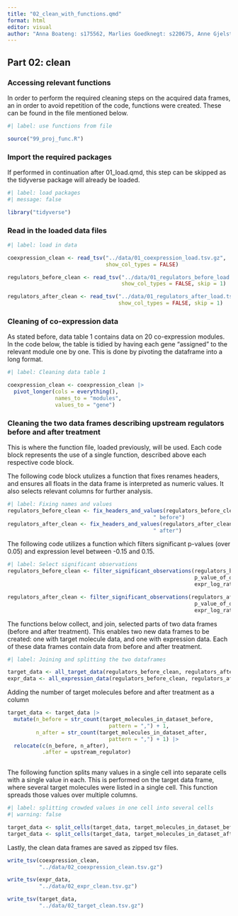 ```yaml
---
title: "02_clean_with_functions.qmd"
format: html
editor: visual
author: "Anna Boateng: s175562, Marlies Goedknegt: s220675, Anne Gjelstrup: s194530, Katja Jagd: s185395, Olivia Ronnenberg: s183359"
---
```


## Part 02: clean

### Accessing relevant functions

In order to perform the required cleaning steps on the acquired data frames, an in order to avoid repetition of the code, functions were created. These can be found in the file mentioned below.

```r
#| label: use functions from file

source("99_proj_func.R")
```

### Import the required packages

If performed in continuation after 01_load.qmd, this step can be skipped as the tidyverse package will already be loaded.

```r
#| label: load packages
#| message: false

library("tidyverse")
```

### Read in the loaded data files

```r
#| label: load in data

coexpression_clean <- read_tsv("../data/01_coexpression_load.tsv.gz",
                               show_col_types = FALSE)

regulators_before_clean <- read_tsv("../data/01_regulators_before_load.tsv.gz",
                                    show_col_types = FALSE, skip = 1)

regulators_after_clean <- read_tsv("../data/01_regulators_after_load.tsv.gz",
                                   show_col_types = FALSE, skip = 1)
```

### Cleaning of co-expression data

As stated before, data table 1 contains data on 20 co-expression modules. In the code below, the table is tidied by having each gene "assigned" to the relevant module one by one. This is done by pivoting the dataframe into a long format. 

```r
#| label: Cleaning data table 1

coexpression_clean <- coexpression_clean |>
  pivot_longer(cols = everything(),
               names_to = "modules",
               values_to = "gene") 
```

### Cleaning the two data frames describing upstream regulators before and after treatment

This is where the function file, loaded previously, will be used. Each code block represents the use of a single function, described above each respective code block.

The following code block utulizes a function that fixes renames headers, and ensures all floats in the data frame is interpreted as numeric values. It also selects relevant columns for further analysis.

```r
#| label: Fixing names and values
regulators_before_clean <- fix_headers_and_values(regulators_before_clean,
                                              " before") 
regulators_after_clean <- fix_headers_and_values(regulators_after_clean,
                                              " after") 

```

The following code utilizes a function which filters significant p-values (over 0.05) and expression level between -0.15 and 0.15.

```r
#| label: Select significant observations
regulators_before_clean <- filter_significant_observations(regulators_before_clean,
                                                           p_value_of_overlap_before,
                                                           expr_log_ratio_before)

regulators_after_clean <- filter_significant_observations(regulators_after_clean,
                                                           p_value_of_overlap_after,
                                                           expr_log_ratio_after)
```

The functions below collect, and join, selected parts of two data frames (before and after treatment). This enables two new data frames to be created: one with target molecule data, and one with expression data. Each of these data frames contain data from before and after treatment.

```r

#| label: Joining and splitting the two dataframes 

target_data <- all_target_data(regulators_before_clean, regulators_after_clean)
expr_data <- all_expression_data(regulators_before_clean, regulators_after_clean)

```

Adding the number of target molecules before and after treatment as a column

```r
target_data <- target_data |>
  mutate(n_before = str_count(target_molecules_in_dataset_before,
                                pattern = ",") + 1,
         n_after = str_count(target_molecules_in_dataset_after,
                                pattern = ",") + 1) |> 
  relocate(c(n_before, n_after),
           .after = upstream_regulator)
  
```

The following function splits many values in a single cell into separate cells with a single value in each. This is performed on the target data frame, where several target molecules were listed in a single cell. This function spreads those values over multiple columns.

```r
#| label: splitting crowded values in one cell into several cells 
#| warning: false

target_data <- split_cells(target_data, target_molecules_in_dataset_before, "before")
target_data <- split_cells(target_data, target_molecules_in_dataset_after, "after")

```

Lastly, the clean data frames are saved as zipped tsv files.

```r
write_tsv(coexpression_clean,
          "../data/02_coexpression_clean.tsv.gz")

write_tsv(expr_data,
          "../data/02_expr_clean.tsv.gz")

write_tsv(target_data,
          "../data/02_target_clean.tsv.gz")
```

